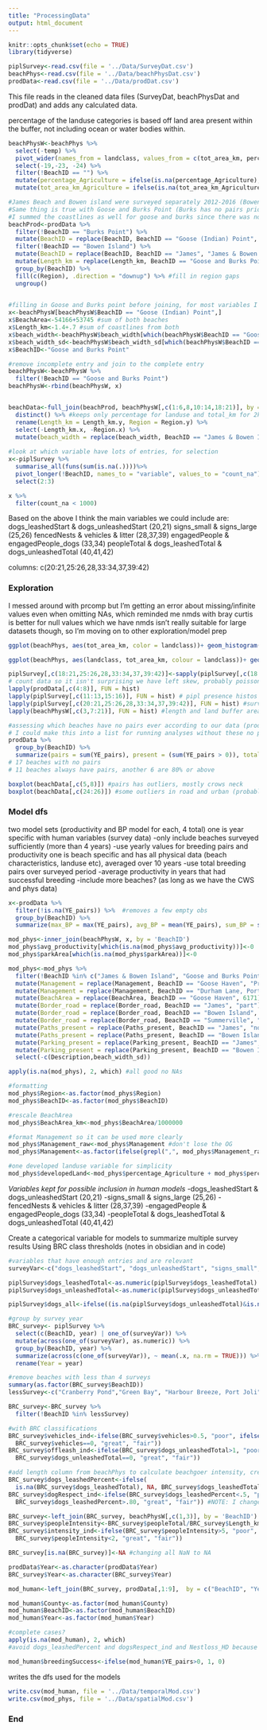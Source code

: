 ```yaml
---
title: "ProcessingData"
output: html_document
---
```


```r
knitr::opts_chunk$set(echo = TRUE)
library(tidyverse)

piplSurvey<-read.csv(file = '../Data/SurveyDat.csv')
beachPhys<-read.csv(file = '../Data/beachPhysDat.csv')
prodData<-read.csv(file = '../Data/prodDat.csv')
```

This file reads in the cleaned data files (SurveyDat, beachPhysDat and prodDat) and adds any calculated data.


percentage of the landuse categories is based off land area present within the buffer, not including ocean or water bodies within.

```r
beachPhysW<-beachPhys %>% 
  select(-temp) %>% 
  pivot_wider(names_from = landclass, values_from = c(tot_area_km, percentage)) %>% 
  select(-19,-23, -24) %>% 
  filter(!BeachID == "") %>% 
  mutate(percentage_Agriculture = ifelse(is.na(percentage_Agriculture), 0, percentage_Agriculture))%>% 
  mutate(tot_area_km_Agriculture = ifelse(is.na(tot_area_km_Agriculture), 0, tot_area_km_Agriculture))

#James Beach and Bowen island were surveyed separately 2012-2016 (Bowen island had no pairs) Remove Bowen island and rename James as James and Bowen Island
#Same thing is true with Goose and Burks Point (Burks has no pairs prior to the joining of the sites in 2017)
#I summed the coastlines as well for goose and burks since there was no coastline measurement
beachProd<-prodData %>%
  filter(!BeachID == "Burks Point") %>% 
  mutate(BeachID = replace(BeachID, BeachID == "Goose (Indian) Point", "Goose and Burks Point")) %>% 
  filter(!BeachID == "Bowen Island") %>% 
  mutate(BeachID = replace(BeachID, BeachID == "James", "James & Bowen Island")) %>% 
  mutate(Length_km = replace(Length_km, BeachID == "Goose and Burks Point", 2.1)) %>%  #Goose pt = .7 Burks = 1.4
  group_by(BeachID) %>% 
  fill(c(Region), .direction = "downup") %>% #fill in region gaps
  ungroup()
  

#filling in Goose and Burks point before joining, for most variables I will use the goose Point data (urban land, pop dens etc)
x<-beachPhysW[beachPhysW$BeachID == "Goose (Indian) Point",]
x$BeachArea<-54166+53745 #sum of both beaches
x$Length_km<-1.4+.7 #sum of coastlines from both
x$beach_width<-beachPhysW$beach_width[which(beachPhysW$BeachID == "Goose and Burks Point")]
x$beach_width_sd<-beachPhysW$beach_width_sd[which(beachPhysW$BeachID == "Goose and Burks Point")]
x$BeachID<-"Goose and Burks Point"

#remove incomplete entry and join to the complete entry
beachPhysW<-beachPhysW %>% 
  filter(!BeachID == "Goose and Burks Point")
beachPhysW<-rbind(beachPhysW, x)


beachData<-full_join(beachProd, beachPhysW[,c(1:6,8,10:14,18:21)], by = c('BeachID')) %>% 
  distinct() %>% #keeps only percentage for landuse and total_km for 2km beach buffer
  rename(Length_km = Length_km.y, Region = Region.y) %>% 
  select(-Length_km.x, -Region.x) %>% 
  mutate(beach_width = replace(beach_width, BeachID == "James & Bowen Island", beachPhysW$beach_width[beachPhysW$BeachID== "James"]))  # the only missing value between the grouped and alone beaches
 
#look at which variable have lots of entries, for selection
x<-piplSurvey %>% 
  summarise_all(funs(sum(is.na(.))))%>%
  pivot_longer(!BeachID, names_to = "variable", values_to = "count_na") %>% 
  select(2:3)

x %>% 
  filter(count_na < 1000)
```
Based on the above I think the main variables we could include are:
dogs_leashedStart & dogs_unleashedStart (20,21)
signs_small & signs_large (25,26)
fencedNests & vehicles & litter (28,37,39)
engagedPeople & engagedPeople_dogs (33,34)
peopleTotal & dogs_leashedTotal & dogs_unleashedTotal (40,41,42)

columns: c(20:21,25:26,28,33:34,37,39:42)

### Exploration
I messed around with prcomp but I'm getting an error about missing/infinite values even when omitting NAs, which reminded me nmds with bray curtis is better for null values which we have
nmds isn't really suitable for large datasets though, so I'm moving on to other exploration/model prep

```r
ggplot(beachPhys, aes(tot_area_km, color = landclass))+ geom_histogram()+facet_wrap(~landclass, scales = "free")

ggplot(beachPhys, aes(landclass, tot_area_km, colour = landclass))+ geom_boxplot()+facet_wrap(~Region)
```


```r
piplSurvey[,c(18:21,25:26,28,33:34,37,39:42)]<-sapply(piplSurvey[,c(18:21,25:26,28,33:34,37,39:42)],as.numeric)
# count data so it isn't surprising we have left skew, probably poisson dist.
lapply(prodData[,c(4:8)], FUN = hist)
lapply(piplSurvey[,c(11:13,15:16)], FUN = hist) # pipl presence histos
lapply(piplSurvey[,c(20:21,25:26,28,33:34,37,39:42)], FUN = hist) #survey variables we want to include
lapply(beachPhysW[,c(3,7:21)], FUN = hist) #length and land buffer area are normal-ish, all others have left skew

#assessing which beaches have no pairs ever according to our data (prodData is CWS data)
# I could make this into a list for running analyses without these no pipl beaches
prodData %>% 
  group_by(BeachID) %>% 
  summarize(pairs = sum(YE_pairs), present = (sum(YE_pairs > 0)), total = n(), ratio = (sum(YE_pairs > 0)/n())) 
# 17 beaches with no pairs
# 11 beaches always have pairs, another 6 are 80% or above

```


```r
boxplot(beachData[,c(5,8)]) #pairs has outliers, mostly crows neck
boxplot(beachData[,c(24:26)]) #some outliers in road and urban (probably near halifax?)
```


### Model dfs

two model sets (productivity and BP model for each, 4 total)
one is year specific with human variables (survey data)
  -only include beaches surveyed sufficiently (more than 4 years)
  -use yearly values for breeding pairs and productivity
one is beach specific and has all physical data (beach characteristics, landuse etc), averaged over 10 years
  -use total breeding pairs over surveyed period
  -average productivity in years that had successful breeding
  -include more beaches? (as long as we have the CWS and phys data)


```r
x<-prodData %>% 
  filter(!is.na(YE_pairs)) %>%  #removes a few empty obs
  group_by(BeachID) %>% 
  summarize(max_BP = max(YE_pairs), avg_BP = mean(YE_pairs), sum_BP = sum(YE_pairs), avg_productivity = mean(Productivity[which(Productivity>0)]), avg_productivity_all = mean(Productivity[which(!is.na(Productivity))])) #used average without the zeros to show the capacity of the beach when a breeding pair succeeds

mod_phys<-inner_join(beachPhysW, x, by = 'BeachID')
mod_phys$avg_productivity[which(is.na(mod_phys$avg_productivity))]<-0
mod_phys$parkArea[which(is.na(mod_phys$parkArea))]<-0

mod_phys<-mod_phys %>% 
  filter(!BeachID %in% c("James & Bowen Island", "Goose and Burks Point", "Fox Bar")) %>% 
  mutate(Management = replace(Management, BeachID == "Goose Haven", "Private")) %>% 
  mutate(Management = replace(Management, BeachID == "Durham Lane, Port Joli", "Mixed")) %>% 
  mutate(BeachArea = replace(BeachArea, BeachID == "Goose Haven", 6171)) %>% 
  mutate(Border_road = replace(Border_road, BeachID == "James", "part")) %>% 
  mutate(Border_road = replace(Border_road, BeachID == "Bowen Island", "part")) %>% 
  mutate(Border_road = replace(Border_road, BeachID == "Summerville", "all")) %>% 
  mutate(Paths_present = replace(Paths_present, BeachID == "James", "no")) %>% 
  mutate(Paths_present = replace(Paths_present, BeachID == "Bowen Island", "no")) %>% 
  mutate(Parking_present = replace(Parking_present, BeachID == "James", "no")) %>% 
  mutate(Parking_present = replace(Parking_present, BeachID == "Bowen Island", "no")) %>% 
  select(-c(Description,beach_width_sd))

apply(is.na(mod_phys), 2, which) #all good no NAs

#formatting
mod_phys$Region<-as.factor(mod_phys$Region)
mod_phys$BeachID<-as.factor(mod_phys$BeachID)

#rescale BeachArea
mod_phys$BeachArea_km<-mod_phys$BeachArea/1000000

#format Management so it can be used more clearly
mod_phys$Management_raw<-mod_phys$Management #don't lose the OG
mod_phys$Management<-as.factor(ifelse(grepl(",", mod_phys$Management_raw), "Mixed", mod_phys$Management_raw))

#one developed landuse variable for simplicity
mod_phys$developedLand<-mod_phys$percentage_Agriculture + mod_phys$percentage_Urban + mod_phys$percentage_Road
```


*Variables kept for possible inclusion in human models*
-dogs_leashedStart & dogs_unleashedStart (20,21)
-signs_small & signs_large (25,26)
-fencedNests & vehicles & litter (28,37,39)
-engagedPeople & engagedPeople_dogs (33,34)
-peopleTotal & dogs_leashedTotal & dogs_unleashedTotal (40,41,42)

Create a categorical variable for models to summarize multiple survey results
Using BRC class thresholds (notes in obsidian and in code)

```r
#variables that have enough entries and are relevant
surveyVar<-c("dogs_leashedStart", "dogs_unleashedStart", "signs_small", "signs_large", "fencedNests", "vehicles","litter", "engagedPeople", "engagedPeople_dogs","peopleTotal","dogs_leashedTotal", "dogs_unleashedTotal","dogs_all")

piplSurvey$dogs_leashedTotal<-as.numeric(piplSurvey$dogs_leashedTotal)
piplSurvey$dogs_unleashedTotal<-as.numeric(piplSurvey$dogs_unleashedTotal)

piplSurvey$dogs_all<-ifelse((is.na(piplSurvey$dogs_unleashedTotal)&is.na(piplSurvey$dogs_leashedTotal)), NA, rowSums(piplSurvey[,c("dogs_leashedTotal", "dogs_unleashedTotal")], na.rm=TRUE))

#group by survey year
BRC_survey<- piplSurvey %>% 
  select(c(BeachID, year) | one_of(surveyVar)) %>% 
  mutate(across(one_of(surveyVar), as.numeric)) %>% 
  group_by(BeachID, year) %>% 
  summarize(across(c(one_of(surveyVar)), ~ mean(.x, na.rm = TRUE))) %>% 
  rename(Year = year)

#remove beaches with less than 4 surveys 
summary(as.factor(BRC_survey$BeachID))
lessSurvey<-c("Cranberry Pond","Green Bay", "Harbour Breeze, Port Joli", "Hawk Point & The Hawk", "Dominion (Lingan)", "Round Bay", "Roseway", "Stoney (Lawrencetown Head)", "Bowen Island", "Goose & Burks Point", "Goose and Burks Point")

BRC_survey<-BRC_survey %>% 
  filter(!BeachID %in% lessSurvey)

#with BRC classifications
BRC_survey$vehicles_ind<-ifelse(BRC_survey$vehicles>0.5, "poor", ifelse(
  BRC_survey$vehicles==0, "great", "fair"))
BRC_survey$offleash_ind<-ifelse(BRC_survey$dogs_unleashedTotal>1, "poor", ifelse(
  BRC_survey$dogs_unleashedTotal==0, "great", "fair"))

#add length column from beachPhys to calculate beachgoer intensity, create total dogs (sum off and on leash total) for percent off leash
BRC_survey$dogs_leashedPercent<-ifelse(
  is.na(BRC_survey$dogs_leashedTotal), NA, BRC_survey$dogs_leashedTotal/BRC_survey$dogs_all)
BRC_survey$dogRespect_ind<-ifelse(BRC_survey$dogs_leashedPercent<.5, "poor", ifelse(
  BRC_survey$dogs_leashedPercent>.80, "great", "fair")) #NOTE: I changed this from >1 (in BRC) to >.8 for great

BRC_survey<-left_join(BRC_survey, beachPhysW[,c(1,3)], by = 'BeachID')
BRC_survey$peopleIntensity<-BRC_survey$peopleTotal/BRC_survey$Length_km
BRC_survey$intensity_ind<-ifelse(BRC_survey$peopleIntensity>5, "poor", ifelse(
  BRC_survey$peopleIntensity<2, "great", "fair"))

BRC_survey[is.na(BRC_survey)]<-NA #changing all NaN to NA
```


```r
prodData$Year<-as.character(prodData$Year)
BRC_survey$Year<-as.character(BRC_survey$Year)

mod_human<-left_join(BRC_survey, prodData[,1:9],  by = c("BeachID", "Year"))

mod_human$County<-as.factor(mod_human$County)
mod_human$BeachID<-as.factor(mod_human$BeachID)
mod_human$Year<-as.factor(mod_human$Year)

#complete cases?
apply(is.na(mod_human), 2, which) 
#avoid dogs_leashedPercent and dogsRespect_ind and Nestloss_HD because of many missing values

mod_human$breedingSuccess<-ifelse(mod_human$YE_pairs>0, 1, 0)

```

writes the dfs used for the models
```r
write.csv(mod_human, file = '../Data/temporalMod.csv')
write.csv(mod_phys, file = '../Data/spatialMod.csv')
```

### End




